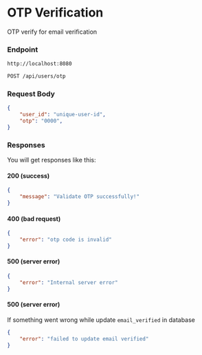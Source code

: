 # OTP Verification

OTP verify for email verification

### Endpoint

```md filename="Base URL"
http://localhost:8080
```

```md filename="Method and Endpoint"
POST /api/users/otp
```

### Request Body
```json filename="Request Body"
{
    "user_id": "unique-user-id",
    "otp": "0000",
}
```

### Responses
You will get responses like this:

#### 200 (success)
```json filename="Response Body"
{
    "message": "Validate OTP successfully!"
}
```

#### 400 (bad request)
```json filename="Response Body"
{
    "error": "otp code is invalid"
}
```

#### 500 (server error)
```json filename="Response Body"
{
    "error": "Internal server error"
}
```

#### 500 (server error)
If something went wrong while update `email_verified` in database
```json filename="Response Body"
{
    "error": "failed to update email verified"
}
```